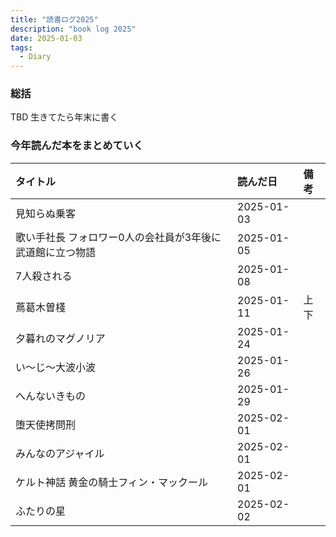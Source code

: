 ```yaml
---
title: "読書ログ2025"
description: "book log 2025"
date: 2025-01-03
tags:
  - Diary
---
```


### 総括

TBD 生きてたら年末に書く

### 今年読んだ本をまとめていく

| タイトル                   | 読んだ日       | 備考 |
|:-----------------------|:-----------|:---|
| 見知らぬ乗客                    | 2025-01-03 |    |
|歌い手社長 フォロワー0人の会社員が3年後に武道館に立つ物語|2025-01-05| |
|7人殺される|2025-01-08| |
|蔦葛木曽棧|2025-01-11| 上下|
|夕暮れのマグノリア|2025-01-24| |
|い〜じ〜大波小波|2025-01-26| |
|へんないきもの|2025-01-29| |
|堕天使拷問刑|2025-02-01| |
|みんなのアジャイル|2025-02-01| |
|ケルト神話 黄金の騎士フィン・マックール|2025-02-01| |
|ふたりの星|2025-02-02| |